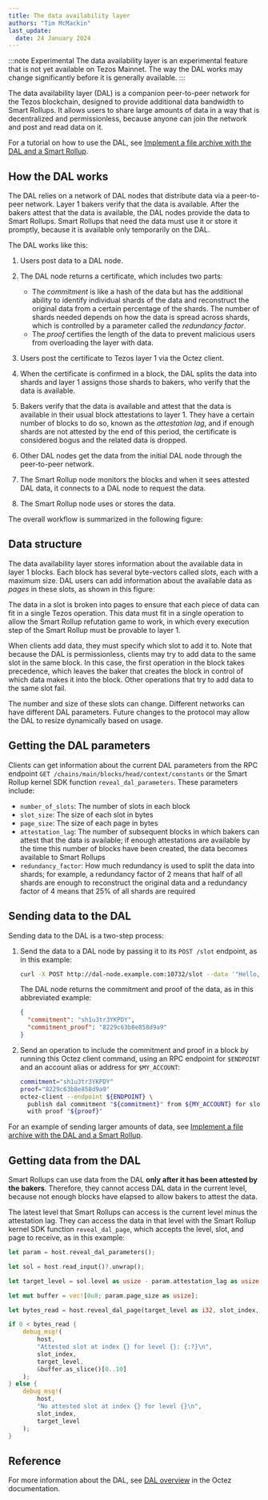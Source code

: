 ```yaml
---
title: The data availability layer
authors: "Tim McMackin"
last_update:
  date: 24 January 2024
---
```



:::note Experimental
The data availability layer is an experimental feature that is not yet available on Tezos Mainnet.
The way the DAL works may change significantly before it is generally available.
:::

The data availability layer (DAL) is a companion peer-to-peer network for the Tezos blockchain, designed to provide additional data bandwidth to Smart Rollups.
It allows users to share large amounts of data in a way that is decentralized and permissionless, because anyone can join the network and post and read data on it.

For a tutorial on how to use the DAL, see [Implement a file archive with the DAL and a Smart Rollup](../tutorials/build-files-archive-with-dal).

## How the DAL works

The DAL relies on a network of DAL nodes that distribute data via a peer-to-peer network.
Layer 1 bakers verify that the data is available.
After the bakers attest that the data is available, the DAL nodes provide the data to Smart Rollups.
Smart Rollups that need the data must use it or store it promptly, because it is available only temporarily on the DAL.

The DAL works like this:

1. Users post data to a DAL node.
1. The DAL node returns a certificate, which includes two parts:

   - The _commitment_ is like a hash of the data but has the additional ability to identify individual shards of the data and reconstruct the original data from a certain percentage of the shards.
   The number of shards needed depends on how the data is spread across shards, which is controlled by a parameter called the _redundancy factor_.
   - The _proof_ certifies the length of the data to prevent malicious users from overloading the layer with data.

1. Users post the certificate to Tezos layer 1 via the Octez client.
1. When the certificate is confirmed in a block, the DAL splits the data into shards and layer 1 assigns those shards to bakers, who verify that the data is available.
1. Bakers verify that the data is available and attest that the data is available in their usual block attestations to layer 1.
They have a certain number of blocks to do so, known as the _attestation lag_, and if enough shards are not attested by the end of this period, the certificate is considered bogus and the related data is dropped.
1. Other DAL nodes get the data from the initial DAL node through the peer-to-peer network.
1. The Smart Rollup node monitors the blocks and when it sees attested DAL data, it connects to a DAL node to request the data.
1. The Smart Rollup node uses or stores the data.

The overall workflow is summarized in the following figure:

<LucidDiagram width="640px" height="480px" src="https://lucid.app/documents/embedded/cc422278-7319-4a2f-858a-a7b72e1ea3a6" id="ljs6hoejIr1H" />

## Data structure

The data availability layer stores information about the available data in layer 1 blocks.
Each block has several byte-vectors called _slots_, each with a maximum size.
DAL users can add information about the available data as _pages_ in these slots, as shown in this figure:

<LucidDiagram width="640px" height="240px" src="https://lucid.app/documents/embedded/46fa8412-8443-4491-82f6-305aafaf85f2" id="Hxs62lrO0C4d" />

The data in a slot is broken into pages to ensure that each piece of data can fit in a single Tezos operation.
This data must fit in a single operation to allow the Smart Rollup refutation game to work, in which every execution step of the Smart Rollup must be provable to layer 1.

When clients add data, they must specify which slot to add it to.
Note that because the DAL is permissionless, clients may try to add data to the same slot in the same block.
In this case, the first operation in the block takes precedence, which leaves the baker that creates the block in control of which data makes it into the block.
Other operations that try to add data to the same slot fail.

The number and size of these slots can change.
Different networks can have different DAL parameters.
Future changes to the protocol may allow the DAL to resize dynamically based on usage.

## Getting the DAL parameters

Clients can get information about the current DAL parameters from the RPC endpoint `GET /chains/main/blocks/head/context/constants` or the Smart Rollup kernel SDK function `reveal_dal_parameters`.
These parameters include:

- `number_of_slots`: The number of slots in each block
- `slot_size`: The size of each slot in bytes
- `page_size`: The size of each page in bytes
- `attestation_lag`: The number of subsequent blocks in which bakers can attest that the data is available; if enough attestations are available by the time this number of blocks have been created, the data becomes available to Smart Rollups
- `redundancy_factor`: How much redundancy is used to split the data into shards; for example, a redundancy factor of 2 means that half of all shards are enough to reconstruct the original data and a redundancy factor of 4 means that 25% of all shards are required

## Sending data to the DAL

Sending data to the DAL is a two-step process:

1. Send the data to a DAL node by passing it to its `POST /slot` endpoint, as in this example:

   ```bash
   curl -X POST http://dal-node.example.com:10732/slot --data '"Hello, world!"' -H 'Content-Type: application/json'
   ```

   The DAL node returns the commitment and proof of the data, as in this abbreviated example:

   ```json
   {
     "commitment": "sh1u3tr3YKPDY",
     "commitment_proof": "8229c63b8e858d9a9"
   }
   ```

1. Send an operation to include the commitment and proof in a block by running this Octez client command, using an RPC endpoint for `$ENDPOINT` and an account alias or address for `$MY_ACCOUNT`:

   ```bash
   commitment="sh1u3tr3YKPDY"
   proof="8229c63b8e858d9a9"
   octez-client --endpoint ${ENDPOINT} \
     publish dal commitment "${commitment}" from ${MY_ACCOUNT} for slot 10 \
     with proof "${proof}"
   ```

For an example of sending larger amounts of data, see [Implement a file archive with the DAL and a Smart Rollup](../tutorials/build-files-archive-with-dal).

## Getting data from the DAL

Smart Rollups can use data from the DAL **only after it has been attested by the bakers**.
Therefore, they cannot access DAL data in the current level, because not enough blocks have elapsed to allow bakers to attest the data.

The latest level that Smart Rollups can access is the current level minus the attestation lag.
They can access the data in that level with the Smart Rollup kernel SDK function `reveal_dal_page`, which accepts the level, slot, and page to receive, as in this example:

```rust
let param = host.reveal_dal_parameters();

let sol = host.read_input()?.unwrap();

let target_level = sol.level as usize - param.attestation_lag as usize;

let mut buffer = vec![0u8; param.page_size as usize];

let bytes_read = host.reveal_dal_page(target_level as i32, slot_index, 0, &mut buffer)?;

if 0 < bytes_read {
    debug_msg!(
        host,
        "Attested slot at index {} for level {}: {:?}\n",
        slot_index,
        target_level,
        &buffer.as_slice()[0..10]
    );
} else {
    debug_msg!(
        host,
        "No attested slot at index {} for level {}\n",
        slot_index,
        target_level
    );
}
```

## Reference

For more information about the DAL, see [DAL overview](https://tezos.gitlab.io/shell/dal_overview.html) in the Octez documentation.
